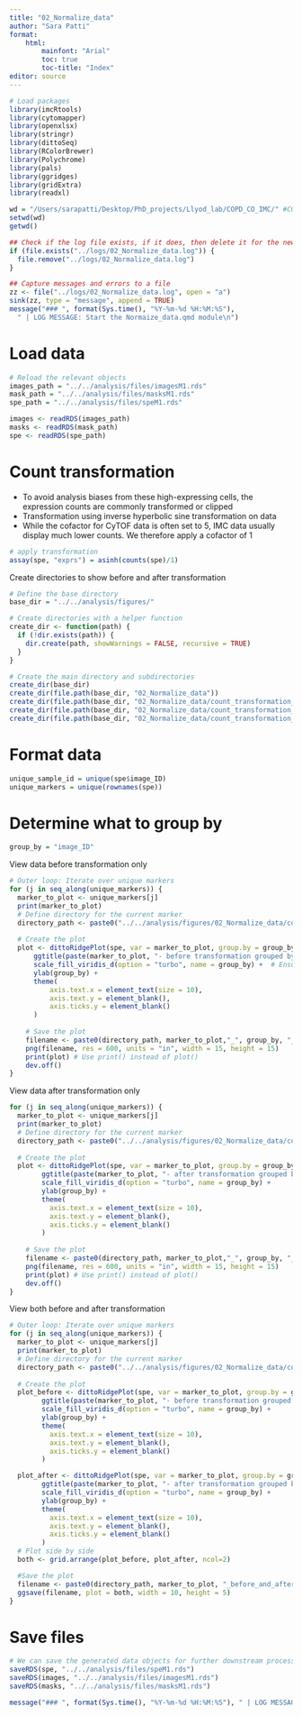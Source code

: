 ```yaml
---
title: "02_Normalize_data"
author: "Sara Patti"
format: 
    html:
        mainfont: "Arial"
        toc: true
        toc-title: "Index"
editor: source
---
```


```r
# Load packages
library(imcRtools) 
library(cytomapper) 
library(openxlsx) 
library(stringr) 
library(dittoSeq)
library(RColorBrewer)
library(Polychrome)
library(pals)
library(ggridges)
library(gridExtra)
library(readxl)
```

```r
wd = "/Users/sarapatti/Desktop/PhD_projects/Llyod_lab/COPD_CO_IMC/" #CONFIG
setwd(wd)
getwd()
```
```r
## Check if the log file exists, if it does, then delete it for the new run
if (file.exists("../logs/02_Normalize_data.log")) {
  file.remove("../logs/02_Normalize_data.log")
}

## Capture messages and errors to a file
zz <- file("../logs/02_Normalize_data.log", open = "a")
sink(zz, type = "message", append = TRUE)
message("### ", format(Sys.time(), "%Y-%m-%d %H:%M:%S"),
  " | LOG MESSAGE: Start the Normaize_data.qmd module\n")
```

# Load data
```r
# Reload the relevant objects
images_path = "../../analysis/files/imagesM1.rds"
mask_path = "../../analysis/files/masksM1.rds"
spe_path = "../../analysis/files/speM1.rds"

images <- readRDS(images_path)
masks <- readRDS(mask_path)
spe <- readRDS(spe_path)
```


# Count transformation

-   To avoid analysis biases from these high-expressing cells, the expression counts are commonly transformed or clipped
-   Transformation using inverse hyperbolic sine transformation on data
-   While the cofactor for CyTOF data is often set to 5, IMC data usually display much lower counts. We therefore apply a cofactor of 1

```r
# apply transformation
assay(spe, "exprs") = asinh(counts(spe)/1)
```

Create directories to show before and after transformation

```r
# Define the base directory
base_dir = "../../analysis/figures/"

# Create directories with a helper function
create_dir <- function(path) {
  if (!dir.exists(path)) {
    dir.create(path, showWarnings = FALSE, recursive = TRUE)
  }
}

# Create the main directory and subdirectories
create_dir(base_dir)
create_dir(file.path(base_dir, "02_Normalize_data"))
create_dir(file.path(base_dir, "02_Normalize_data/count_transformation_before"))
create_dir(file.path(base_dir, "02_Normalize_data/count_transformation_after"))
create_dir(file.path(base_dir, "02_Normalize_data/count_transformation_both"))
```

# Format data

```r
unique_sample_id = unique(spe$image_ID)
unique_markers = unique(rownames(spe))
```

# Determine what to group by
```r
group_by = "image_ID"
```


View data before transformation only

```r
# Outer loop: Iterate over unique markers
for (j in seq_along(unique_markers)) {
  marker_to_plot <- unique_markers[j]
  print(marker_to_plot)
  # Define directory for the current marker
  directory_path <- paste0("../../analysis/figures/02_Normalize_data/count_transformation_before/")
  
  # Create the plot
  plot <- dittoRidgePlot(spe, var = marker_to_plot, group.by = group_by, assay = "counts") +
      ggtitle(paste(marker_to_plot, "- before transformation grouped by", group_by)) +
      scale_fill_viridis_d(option = "turbo", name = group_by) +  # Ensure this is the only scale_fill_* function
      ylab(group_by) +
      theme(
          axis.text.x = element_text(size = 10),
          axis.text.y = element_blank(),
          axis.ticks.y = element_blank()
      )
  
    # Save the plot
    filename <- paste0(directory_path, marker_to_plot,"_", group_by, "_after_transformation.png")
    png(filename, res = 600, units = "in", width = 15, height = 15)
    print(plot) # Use print() instead of plot()
    dev.off()
}
```

View data after transformation only

```r
for (j in seq_along(unique_markers)) {
  marker_to_plot <- unique_markers[j]
  print(marker_to_plot)
  # Define directory for the current marker
  directory_path <- paste0("../../analysis/figures/02_Normalize_data/count_transformation_after/")
  
  # Create the plot
  plot <- dittoRidgePlot(spe, var = marker_to_plot, group.by = group_by, assay = "exprs") +
        ggtitle(paste(marker_to_plot, "- after transformation grouped by", group_by)) +
        scale_fill_viridis_d(option = "turbo", name = group_by) +
        ylab(group_by) +
        theme(
          axis.text.x = element_text(size = 10),
          axis.text.y = element_blank(),
          axis.ticks.y = element_blank()
        )
      
    # Save the plot
    filename <- paste0(directory_path, marker_to_plot,"_", group_by, "_after_transformation.png")
    png(filename, res = 600, units = "in", width = 15, height = 15)
    print(plot) # Use print() instead of plot()
    dev.off()
}
```


View both before and after transformation

```r
# Outer loop: Iterate over unique markers
for (j in seq_along(unique_markers)) {
  marker_to_plot <- unique_markers[j]
  print(marker_to_plot)
  # Define directory for the current marker
  directory_path <- paste0("../../analysis/figures/02_Normalize_data/count_transformation_both/")
  
  # Create the plot
  plot_before <- dittoRidgePlot(spe, var = marker_to_plot, group.by = group_by, assay = "counts") +
        ggtitle(paste(marker_to_plot, "- before transformation grouped by", group_by)) +
        scale_fill_viridis_d(option = "turbo", name = group_by) +
        ylab(group_by) +
        theme(
          axis.text.x = element_text(size = 10),
          axis.text.y = element_blank(),
          axis.ticks.y = element_blank()
        )

  plot_after <- dittoRidgePlot(spe, var = marker_to_plot, group.by = group_by, assay = "exprs") +
        ggtitle(paste(marker_to_plot, "- after transformation grouped by", group_by)) +
        scale_fill_viridis_d(option = "turbo", name = group_by) +
        ylab(group_by) +
        theme(
          axis.text.x = element_text(size = 10),
          axis.text.y = element_blank(),
          axis.ticks.y = element_blank()
        )
  # Plot side by side  
  both <- grid.arrange(plot_before, plot_after, ncol=2)

  #Save the plot
  filename <- paste0(directory_path, marker_to_plot, "_before_and_after_transformation.png")
  ggsave(filename, plot = both, width = 10, height = 5)
}
```


# Save files
```r
# We can save the generated data objects for further downstream processing and analysis.
saveRDS(spe, "../../analysis/files/speM1.rds")
saveRDS(images, "../../analysis/files/imagesM1.rds")
saveRDS(masks, "../../analysis/files/masksM1.rds")
```


```r
message("### ", format(Sys.time(), "%Y-%m-%d %H:%M:%S"), " | LOG MESSAGE: The Normaize_data.qmd module finished successfully\n")
```
